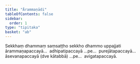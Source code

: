 ```yaml
---
title: "Ārammaṇādi"
tableOfContents: false
sidebar:
  order: 1
type: "tipitaka"
basket: "ab"
---
```



<DynamicBreadcrumb />

<Division number="34">

<Paragraph number="1756">
Sekkhaṃ dhammaṃ saṃsaṭṭho sekkho dhammo uppajjati ārammaṇapaccayā…  adhipatipaccayā …pe…  purejātapaccayā…  āsevanapaccayā (dve kātabbā) …pe…  avigatapaccayā.
</Paragraph>
</Division>
